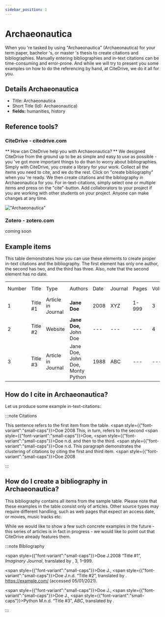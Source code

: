 ```yaml
---
sidebar_position: 1
---
```


# Archaeonautica

When you 're tasked by using "Archaeonautica" (Archaeonautica) for your term paper, bachelor 's, or master 's thesis to create citations and bibliographies.
Manually entering bibliographies and in-text citations can be time-consuming and error-prone. And while we will try to present you some examples on how to do the referencing by hand, at CiteDrive, we do it all for you.

## Details  Archaeonautica
* Title: Archaeonautica
* Short Title (Id): Archaeonautica)
* **fields:** humanities, history

## Reference tools?
### CiteDrive - citedrive.com
** How can CiteDrive help you with Archaeonautica? **
We designed CiteDrive from the ground up to be as simple and easy to use as possible - you 've got more important things to do than to worry about bibliographies. Simply with CiteDrive, you create a library for your work. Collect all the items you need to cite, and we do the rest. Click on "create bibliography" when you 're ready. We then create citations and the bibliography in Archaeonautica for you. For in-text-citations, simply select one or multiple items and press on the "cite"-button. Add collaborators to your project if you are working with other students on your project. Anyone can make changes at any time.


!["Archaeonautica"](images/archaeonautica.svg "Choose Archaeonautica in the CiteDrive App")

### Zotero - zotero.com

coming soon

## Example items

This table demonstrates how you can use these elements to create proper in-text citations and the bibliography. The first element has only one author, the second has two, and the third has three. Also, note that the second element has no date.


<table>
  <tr>
   <td>Number
   </td>
   <td>Title
   </td>
   <td>Type
   </td>
   <td>Authors
   </td>
   <td>Date
   </td>
   <td>Journal
   </td>
   <td>Pages
   </td>
   <td>Volume
   </td>
   <td>Issue
   </td>
   <td>Access Date
   </td>
  </tr>
  <tr>
   <td>1
   </td>
   <td>Title #1
   </td>
   <td>Article in Journal
   </td>
   <td><strong>Jane Doe</strong>
   </td>
   <td>2008
   </td>
   <td>XYZ
   </td>
   <td>1-999
   </td>
   <td>3
   </td>
   <td>2
   </td>
   <td>--
   </td>
  </tr>
  <tr>
   <td>
2
   </td>
   <td>Title #2
   </td>
   <td>Website
   </td>
   <td><strong>Jane Doe, </strong>John Doe
   </td>
   <td>---
   </td>
   <td>---
   </td>
   <td>---
   </td>
   <td>4
   </td>
   <td>---
   </td>
   <td>2020-05-01
   </td>
  </tr>
  <tr>
   <td>3
   </td>
   <td>Title #3
   </td>
   <td>Article in Journal
   </td>
   <td>Jane Doe, John Doe, Monty Python
   </td>
   <td>1988
   </td>
   <td>ABC
   </td>
   <td>---
   </td>
   <td>---
   </td>
   <td>16
   </td>
   <td>---
   </td>
  </tr>
</table>



## How do I cite in  Archaeonautica?

Let us produce some example in-text-citations:

:::note Citations


This sentence refers to the first item from the table. <span style={{"font-variant":"small-caps"}}>Doe</span> 2008 This, in turn, refers to the second <span style={{"font-variant":"small-caps"}}>Doe</span>, <span style={{"font-variant":"small-caps"}}>Doe</span> n.d.
and then to the third.  <span style={{"font-variant":"small-caps"}}>Doe</span> n.d.
This paragraph demonstrates the clustering of citations by citing the first and third item. <span style={{"font-variant":"small-caps"}}>Doe</span> 2008

:::

## How do I create a bibliography in Archaeonautica?

This bibliography contains all items from the sample table. Please note that these examples in the table consist only of articles. Other source types may require different handling, such as web pages that expect an access date, or movies, music tracks etc.

While we would like to show a few such concrete examples in the future - this series of articles is in fact in progress - we would like to point out that CiteDrive already features them.

:::note Bibliography

<span style={{"font-variant":"small-caps"}}>Doe</span> J.2008	“Title #1”, <i>Imaginary Journal</i>, translated by , 3, 1–999. 

<span style={{"font-variant":"small-caps"}}>Doe</span> J., <span style={{"font-variant":"small-caps"}}>Doe</span> J.n.d.	“Title #2”, translated by . https://example.com/ (accessed 05/01/2021).

<span style={{"font-variant":"small-caps"}}>Doe</span> J., <span style={{"font-variant":"small-caps"}}>Doe</span> J., <span style={{"font-variant":"small-caps"}}>Python</span> M.n.d.	“Title #3”, <i>ABC</i>, translated by . 



:::


        
